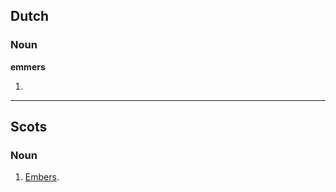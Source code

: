 ==Dutch==

===Noun===
'''emmers'''

# {{plural of|lang=nl|emmer}}

----

==Scots==

===Noun===
{{sco-pl}}

# [[embers|Embers]].